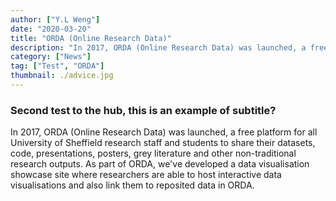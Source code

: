 ```yaml
---
author: ["Y.L Weng"]
date: "2020-03-20"
title: "ORDA (Online Research Data)"
description: "In 2017, ORDA (Online Research Data) was launched, a free platform for all University of Sheffield research staff and students to share their datasets, code, presentations, posters, grey literature and other non-traditional research outputs. As part of ORDA, we've developed a data visualisation showcase site where researchers are able to host interactive data visualisations and also link them to reposited data in ORDA. "
category: ["News"]
tag: ["Test", "ORDA"]
thumbnail: ./advice.jpg
---
```



### Second test to the hub, this is an example of subtitle?

In 2017, ORDA (Online Research Data) was launched, a free platform for all University of Sheffield research staff and students to share 
  their datasets, code, presentations, posters, grey literature and other non-traditional research outputs. As part of ORDA, we've developed a data visualisation showcase 
  site where researchers are able to host interactive data visualisations and also link them to reposited data in ORDA. 

